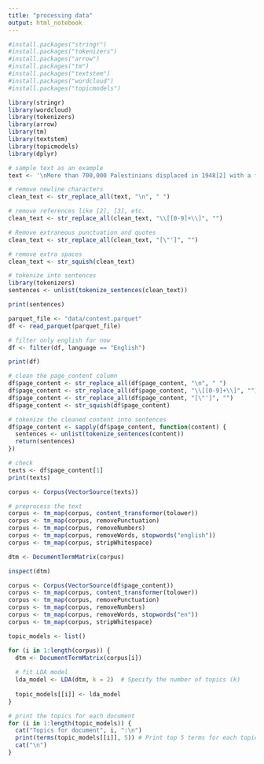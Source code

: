 ```yaml
---
title: "processing data"
output: html_notebook
---
```


```r
#install.packages("stringr")
#install.packages("tokenizers")
#install.packages("arrow")
#install.packages("tm")
#install.packages("textstem")
#install.packages("wordcloud")
#install.packages("topicmodels")

library(stringr)
library(wordcloud)
library(tokenizers)
library(arrow)
library(tm)
library(textstem)
library(topicmodels)
library(dplyr)

```

```r
# sample text as an example
text <- '\nMore than 700,000 Palestinians displaced in 1948[2] with a further 413,000 Palestinians displaced in the Six-Day War.[3]\n6,373 Israeli[4] and 3,000–13,000 Palestinian deaths in the 1948 Arab–Israeli War.[5]\n654 Israeli[6] and 1,000–2,400 PLO deaths in the 1982 Lebanon War.\n1,962 Palestinians[7] and 179–200 Israeli deaths[8] in the First Intifada.\n1,010 Israelis[9] and up to 3,354 Palestinian deaths in the Second Intifada.[9]\n402 Palestinians were killed in the 2006 Gaza–Israel conflict.[10]\n1,116[11]–1,417[12] Palestinian deaths in the Gaza War (2008–2009).\n2,125–2,310 Palestinian deaths in the 2014 Gaza War.[13]\n250+ Palestinian deaths in the 2021 Israel–Palestine crisis.[14]\nThe Israeli–Palestinian conflict is an ongoing military and political conflict about land and self-determination within the territory of the former Mandatory Palestine.[18][19][20] Key aspects of the conflict include the Israeli occupation of the West Bank and Gaza Strip, the status of Jerusalem, Israeli settlements, borders, security, water rights,[21] the permit regime, Palestinian freedom of movement,[22]'

# remove newline characters
clean_text <- str_replace_all(text, "\n", " ")

# remove references like [2], [3], etc.
clean_text <- str_replace_all(clean_text, "\\[[0-9]+\\]", "")

# Remove extraneous punctuation and quotes
clean_text <- str_replace_all(clean_text, "[\"']", "")

# remove extra spaces
clean_text <- str_squish(clean_text)

# tokenize into sentences
library(tokenizers)
sentences <- unlist(tokenize_sentences(clean_text))

print(sentences)

```
```r
parquet_file <- "data/content.parquet"
df <- read_parquet(parquet_file)

# filter only english for now
df <- filter(df, language == "English")

print(df)
```

```r
# clean the page_content column
df$page_content <- str_replace_all(df$page_content, "\n", " ")
df$page_content <- str_replace_all(df$page_content, "\\[[0-9]+\\]", "")
df$page_content <- str_replace_all(df$page_content, "[\"']", "")
df$page_content <- str_squish(df$page_content)

# tokenize the cleaned content into sentences
df$page_content <- sapply(df$page_content, function(content) {
  sentences <- unlist(tokenize_sentences(content))
  return(sentences)
})

# check
texts <- df$page_content[1]
print(texts)
```


```r

corpus <- Corpus(VectorSource(texts))

# preprocess the text
corpus <- tm_map(corpus, content_transformer(tolower))
corpus <- tm_map(corpus, removePunctuation)
corpus <- tm_map(corpus, removeNumbers)
corpus <- tm_map(corpus, removeWords, stopwords("english"))
corpus <- tm_map(corpus, stripWhitespace)

dtm <- DocumentTermMatrix(corpus)

inspect(dtm)
```

```r

corpus <- Corpus(VectorSource(df$page_content))
corpus <- tm_map(corpus, content_transformer(tolower))
corpus <- tm_map(corpus, removePunctuation)
corpus <- tm_map(corpus, removeNumbers)
corpus <- tm_map(corpus, removeWords, stopwords("en"))
corpus <- tm_map(corpus, stripWhitespace)

topic_models <- list()

for (i in 1:length(corpus)) {
  dtm <- DocumentTermMatrix(corpus[i])
  
  # fit LDA model 
  lda_model <- LDA(dtm, k = 2)  # Specify the number of topics (k)
  
  topic_models[[i]] <- lda_model
}

# print the topics for each document
for (i in 1:length(topic_models)) {
  cat("Topics for document", i, ":\n")
  print(terms(topic_models[[i]], 5)) # Print top 5 terms for each topic
  cat("\n")
}

```

